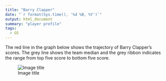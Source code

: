 ```yaml
---
title: "Barry Clapper"
date: "`r format(Sys.time(), '%d %B, %Y')`"
output: html_document
summary: "player profile"
tags:
  - GS
---
```


The red line in the graph below shows the trajectory of Barry Clapper's scores. The grey line shows the team median and the grey ribbon indicates the range from top five score to bottom five score.

![Image title](BarryClapper.jpg)
